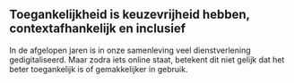 ## Toegankelijkheid is keuzevrijheid hebben, contextafhankelijk en inclusief

In de afgelopen jaren is in onze samenleving veel dienstverlening gedigitaliseerd. Maar zodra iets online staat, betekent dit niet gelijk dat het beter toegankelijk is of gemakkelijker in gebruik.
